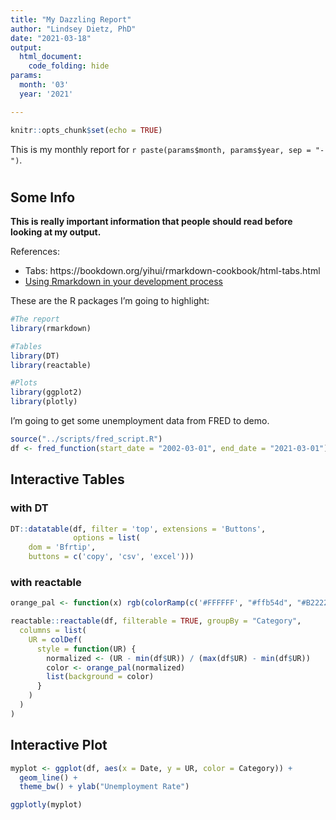 ```yaml
---
title: "My Dazzling Report"
author: "Lindsey Dietz, PhD"
date: "2021-03-18"
output: 
  html_document:
    code_folding: hide
params:
  month: '03'
  year: '2021'

---
```

<!-- (stuff above this line is YAML and behaves differently than the rest of the doc) -->


<!-- (this just shows up when you create Rmarkdown) -->
```r
knitr::opts_chunk$set(echo = TRUE)
```

<!-- (using parameters in Rmarkdown) -->
This is my monthly report for ``r paste(params$month, params$year, sep = "-")``. 

<!-- (making tabs) -->
<!-- # header 1, all tabs need ## header 2 to be nested -->

# {.tabset .tabset-pills}

## Some Info

<!-- (** makes it bold) -->
**This is really important information that people should read before looking at my output.**

References:

<!-- (one type of link) -->
 - Tabs: https://bookdown.org/yihui/rmarkdown-cookbook/html-tabs.html
 - [Using Rmarkdown in your development process](https://rstudio.com/resources/rstudioconf-2020/rmarkdown-driven-development/)

<!-- (another type of link) -->
These are the R packages I'm going to highlight:

<!-- (here is an R code chunk; I've used some options to hide things) -->
```r
#The report
library(rmarkdown)

#Tables
library(DT)
library(reactable)

#Plots
library(ggplot2)
library(plotly)

```

I'm going to get some unemployment data from FRED to demo.

```r
source("../scripts/fred_script.R")
df <- fred_function(start_date = "2002-03-01", end_date = "2021-03-01")

```

## Interactive Tables {.tabset .tabset-pills}
<!-- ## Interactive Tables {.tabset .tabset-dropdown} -->

### with DT

```r
DT::datatable(df, filter = 'top', extensions = 'Buttons', 
              options = list(
    dom = 'Bfrtip',
    buttons = c('copy', 'csv', 'excel')))
```

### with reactable

```r

orange_pal <- function(x) rgb(colorRamp(c('#FFFFFF', "#ffb54d", "#B22222"))(x), maxColorValue = 255)

reactable::reactable(df, filterable = TRUE, groupBy = "Category", 
  columns = list(
    UR = colDef(
      style = function(UR) {
        normalized <- (UR - min(df$UR)) / (max(df$UR) - min(df$UR))
        color <- orange_pal(normalized)
        list(background = color)
      }
    )
  )
)

```

## Interactive Plot

```r
myplot <- ggplot(df, aes(x = Date, y = UR, color = Category)) + 
  geom_line() +
  theme_bw() + ylab("Unemployment Rate")

ggplotly(myplot)
```

<!-- (Note that the `echo = FALSE` parameter was added to the code chunk to prevent printing of the R code that generated the plot.) -->